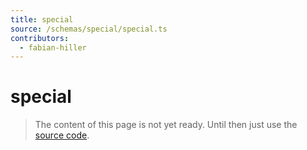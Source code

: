```yaml
---
title: special
source: /schemas/special/special.ts
contributors:
  - fabian-hiller
---
```


# special

> The content of this page is not yet ready. Until then just use the [source code](https://github.com/fabian-hiller/valibot/blob/main/library/src/schemas/special/special.ts).
